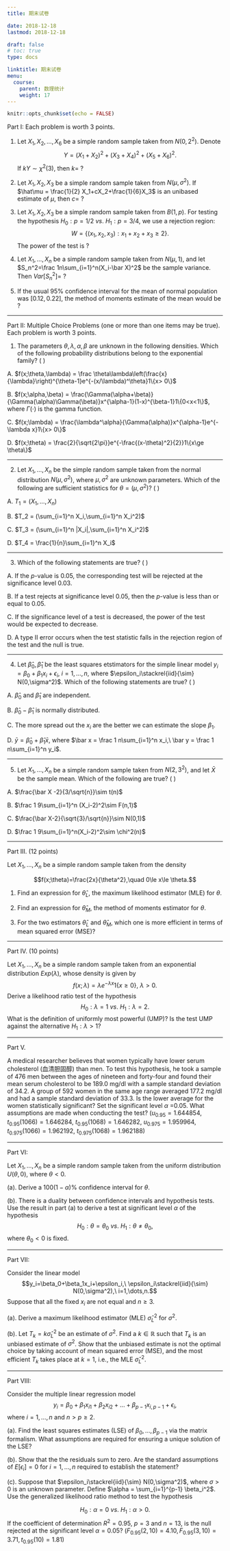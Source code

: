 ```yaml
---
title: 期末试卷

date: 2018-12-18
lastmod: 2018-12-18

draft: false
# toc: true
type: docs

linktitle: 期末试卷
menu:
  course: 
    parent: 数理统计
    weight: 17
---
```


```r
knitr::opts_chunk$set(echo = FALSE)
```


Part I: Each problem is worth 3 points.


1. Let $X_1,X_2,\dots,X_6$ be a simple random sample taken from  $N(0,2^2)$. Denote 
$$Y = (X_1+X_2)^2+(X_3+X_4)^2+(X_5+X_6)^2.$$
If $kY\sim \chi^2(3)$, then $k=$ <!-- $1/8$ -->?


2. Let $X_1,X_2,X_3$ be a simple random sample taken from $N(\mu,\sigma^2)$. If $\hat\mu = \frac{1}{2} X_1+cX_2+\frac{1}{6}X_3$ is an unibased estimate of $\mu$, then $c=$ <!-- $1/3$-->?


3. Let $X_1,X_2,X_3$ be a simple random sample taken from $B(1,p)$. For testing the hypothesis $H_0:p=1/2\ vs.\ H_1:p=3/4$, we use a rejection region:
$$W=\{(x_1,x_2,x_3):x_1+x_2+x_3\ge 2\}.$$
The power of the test is <!-- 27/32 -->?

4. Let $X_1,\dots,X_n$ be a simple random sample taken from $N(\mu,1)$, and let $S_n^2=\frac 1n\sum_{i=1}^n(X_i-\bar X)^2$ be the sample variance. Then $Var[S_n^2]=$ <!-- $2(n-1)/n^2$ -->?

5. If the usual $95\%$ confidence interval for the mean of normal population was $[0.12,0.22]$, the method of moments estimate of the mean would be <!-- 0.17 -->?

---

Part II: Multiple Choice Problems (one or more than one items may be true). Each problem is worth 3 points.

1. The parameters $\theta,\lambda,\alpha,\beta$ are unknown in the following densities.  Which of the following probability distributions belong to the exponential family? (  <!-- BC --> )

A. $f(x;\theta,\lambda) = \frac \theta\lambda\left(\frac{x}{\lambda}\right)^{\theta-1}e^{-(x/\lambda)^\theta}1\{x> 0\}$

B. $f(x;\alpha,\beta) = \frac{\Gamma(\alpha+\beta)}{\Gamma(\alpha)\Gamma(\beta)}x^{\alpha-1}(1-x)^{\beta-1}1\{0<x<1\}$, where $\Gamma(\cdot)$ is the gamma function.

C. $f(x;\lambda) = \frac{\lambda^\alpha}{\Gamma(\alpha)}x^{\alpha-1}e^{-\lambda x}1\{x> 0\}$

D. $f(x;\theta) = \frac{2}{\sqrt{2\pi}}e^{-\frac{(x-\theta)^2}{2}}1\{x\ge \theta\}$

---


2. Let $X_1,\dots,X_n$ be the simple random sample taken from the normal distribution $N(\mu,\sigma^2)$, where $\mu,\sigma^2$ are unknown parameters. Which of the following are sufficient statistics for $\theta=(\mu,\sigma^2)$? ( <!-- AB --> )

A. $T_1 = (X_1,\dots,X_n)$

B. $T_2 = (\sum_{i=1}^n X_i,\sum_{i=1}^n X_i^2)$

C. $T_3 = (\sum_{i=1}^n |X_i|,\sum_{i=1}^n X_i^2)$

D. $T_4 = \frac{1}{n}\sum_{i=1}^n X_i$


---

3. Which of the following statements are true? ( <!-- BC --> )

A. If the $p$-value is 0.05, the corresponding test will be rejected at the significance level 0.03.

B. If a test rejects at significance level 0.05, then the $p$-value is less than or equal to 0.05.

C. If the significance level of a test is decreased, the power of the test would be expected to decrease.

D. A type II error occurs when the test statistic falls in the rejection region of the test and the null is true.

---

4. Let $\hat\beta_0,\hat\beta_1$ be the least squares etstimators for the simple linear model $y_i = \beta_0+\beta_1x_i+\epsilon_i,\ i=1,\dots,n$, where $\epsilon_i\stackrel{iid}{\sim} N(0,\sigma^2)$. Which of the following statements are true? ( <!-- BCD --> )

A. $\hat\beta_0$ and $\hat\beta_1$ are independent.

B. $\hat\beta_0-\hat\beta_1$ is normally distributed.

C. The more spread out the $x_i$ are the better we can estimate the slope $\beta_1$.

D. $\bar y = \hat\beta_0+\hat\beta_1 \bar x$, where $\bar x = \frac 1 n\sum_{i=1}^n x_i,\ \bar y =  \frac 1 n\sum_{i=1}^n y_i$.

---

5. Let $X_1,\dots,X_n$ be a simple random sample taken from $N(2,3^2)$, and let $\bar X$ be the sample mean. Which of the following are true? ( <!-- D --> )

A. $\frac{\bar X -2}{3/\sqrt{n}}\sim t(n)$

B. $\frac 1 9\sum_{i=1}^n (X_i-2)^2\sim F(n,1)$

C. $\frac{\bar X-2}{\sqrt{3}/\sqrt{n}}\sim N(0,1)$

D. $\frac 1 9\sum_{i=1}^n(X_i-2)^2\sim \chi^2(n)$


---


Part III. (12 points)


Let $X_1,\dots,X_n$ be a simple random sample taken from the density

$$f(x;\theta)=\frac{2x}{\theta^2},\quad 0\le x\le \theta.$$

1. Find an expression for $\hat\theta_L$, the maximum likelihood estimator (MLE) for $\theta$.

2. Find an expression for $\hat\theta_M$, the method of moments estimator for $\theta$.

3. For the two estimators $\hat\theta_L$ and $\hat\theta_M$, which one is more efficient in terms of mean squared error (MSE)?

<!-- 
`Solution`:

1. The likelihood function is

$$L(\theta) = \prod_{i=1}^n f(x_i;\theta) = \frac{2^n}{\theta^n}\left(\prod_{i=1}^n x_i\right) 1\{x_{(n)}\le \theta\}.$$

To maximize $L(\theta)$, we need to choose $\theta\ge x_{(n)}$ so that
$L(\theta) = A\theta^{-n}$, where $A=2^n\prod_{i=1}^n x_i$ does not depend on $\theta$. So the MLE is $\hat\theta_L = X_{(n)}$.

2. First, compute the first order moment:

$$E[X] = \int_0^\theta xf(x;\theta)dx = \int_0^\theta \frac{2x^2}{\theta^2}dx=\frac{2\theta}{3}.$$

This implies that $\theta = 3E[X]/2$. The method of moments estimator $\hat\theta_M=3\bar X/2$.

3. The density for $X_{(n)}$ is given by

$$f_{X_{(n)}}(x;\theta) = nF^{n-1}(x)f(x;\theta)=n\frac{x^{2(n-1)}}{\theta^{2(n-1)}}\frac{2x}{\theta^2}=\frac{2nx^{2n-1}}{\theta^{2n}},\quad 0\le x\le \theta.$$

The first and second order moments for $X_{(n)}$ are

$$E[X_{(n)}] = \int_0^\theta \frac{2nx^{2n}}{\theta^{2n}}dx = \frac{2n\theta}{2n+1},$$

$$E[X_{(n)}^2] = \int_0^\theta \frac{2nx^{2n+1}}{\theta^{2n}}dx = \frac{n\theta^2}{n+1}.$$

The MSE for $\hat\theta_L$ is given by

$$
\begin{align}
MSE(\hat\theta_L)&=E[(\hat\theta_L-\theta)^2]=E[X_{(n)}^2]-2\theta E[X_{(n)}]+\theta^2\\
&=\frac{n\theta^2}{n+1}-\frac{4n\theta^2}{2n+1}+\theta^2\\
&=\frac{\theta^2}{(n+1)(2n+1)}.
\end{align}
$$
The second  order moment for $X$ is

$$E[X^2] = \int_{0}^\theta \frac{2x^3}{\theta^2}dx=\frac{\theta^2}{2}.$$

The MSE for $\hat\theta_M$ is given by

$$
\begin{align}
MSE(\hat\theta_M)&=Var[\hat\theta_M]=\frac{9Var[X]}{4n}\\
&=\frac{9}{4n}(E[X^2]-E[X]^2)\\
&=\frac{9}{4n}\left(\frac{\theta^2}{2}-\frac{4\theta^2}{9}\right)= \frac{\theta^2}{8n}.
\end{align}
$$

It is easy to see that when $n\ge 3$, $MSE(\hat\theta_L)<MSE(\hat\theta_M)$; otherwise, $MSE(\hat\theta_L)>MSE(\hat\theta_M)$.
-->

---

Part IV. (10 points)

Let $X_1,\dots,X_n$ be a simple random sample taken from an exponential distribution $Exp(\lambda)$, whose density is given by
$$f(x;\lambda) = \lambda e^{-\lambda x}1\{x\ge 0\},\ \lambda>0.$$
Derive a likelihood ratio test of the hypothesis
$$H_0:\lambda=1\ vs.\ H_1:\lambda=2.$$
What is the definition of uniformly most powerful (UMP)? Is the test UMP against the alternative $H_1:\lambda>1$? 


<!-- 
`Solution`: The likelihood function is 
$$L(\lambda)=\prod_{i=1}^n (\lambda e^{-\lambda x_i}) = \lambda^ne^{-\lambda n\bar x}.$$


The likelihood ratio is given by
$$\lambda(\vec x)= \frac{L(2)}{L(1)}=\frac{2^ne^{-2 n\bar x}}{e^{- n\bar x}}=2^ne^{-n\bar x}.$$

Choose the test statistic $T(\vec x) = 2n\bar x$. When $\lambda=1$, $T(\vec X)\sim \chi^2(2n)$. Also, 
$\lambda(\vec x) = 2^ne^{-T(\vec x)/2}.$ The rejection region is of the form $W=\{T(\vec x)<C\}$. We thus have $C=\chi_{\alpha}^2(2n)$.

A rejection region $W$ is said to be UMP if for any rejection region $W'$ with the type I error probability is no more than $\alpha$, the power of the test associated with $W'$ is no larger than that of the rejection region $W$.

Consider the test of the hypothesis 
$$H_0:\lambda=1\ vs.\ H_1:\lambda=\lambda_0>1.$$
Following the same procedure above, the likelihood ratio test gives the same rejection region W. So the test derived before is also UMP for the alternative $H_1:\lambda>1$ by using the N-P lemma. 
-->

---

Part V.

A medical researcher believes that women typically
have lower serum cholesterol (血清胆固醇) than men. To test this
hypothesis, he took a sample of 476 men between the ages
of nineteen and forty-four and found their mean serum
cholesterol to be 189.0 mg/dl with a sample standard deviation
of 34.2. A group of 592 women in the same age range
averaged 177.2 mg/dl and had a sample standard deviation
of 33.3. Is the lower average for the women statistically
significant? Set the significant level $\alpha$ =0.05. What assumptions are made when conducting the test? ($u_{0.95}=1.644854$, $t_{0.95}(1066)=1.646284$, $t_{0.95}(1068)=1.646282$, $u_{0.975}=1.959964$, $t_{0.975}(1066)=1.962192$, $t_{0.975}(1068)=1.962188$)

<!-- 
`Solution`: Let $X_i$ be the serum cholesterol for men, $i=1,\dots,n=476$, let $Y_j$ be be the serum cholesterol for women, $j=1,\dots,m=592$. We now have $\bar x = 189.0$, $s_{1n}=34.2$, $\bar y = 177.2$, $s_{2m}=33.3$. Suppose that $X_i\stackrel{iid}{\sim} N(\mu_1,\sigma^2)$ and $Y_i\stackrel{iid}{\sim} N(\mu_2,\sigma^2)$. We are testing

$$H_0:\mu_1\le \mu_2,\ vs.\ H_1:\mu_1>\mu_2.$$

We use the t-test. The test statistic is 

$$T = \frac{\bar X-\bar Y}{S_w\sqrt{\frac 1 n+\frac 1 m}},$$
where $S_w^2 = (nS_{1n}^2+mS_{2m}^2)/(n+m-2)$. The rejection region is given by $W = \{T>t_{1-\alpha}(n+m-2)\}$.
The observed test statistic is $$t=\frac{189.0-177.2}{33.74\sqrt{\frac 1 {476}+\frac 1 {592}}}=5.68>t_{0.95}(1066)=1.65.$$

We therefore reject the null. The lower average for the women is statistically significant.

The assumptions are

1. normally distributed for both groups
2. the two grouds are independent
3. their variances are the same
-->

---

Part VI: 

Let $X_1,\dots,X_n$ be a simple random sample taken from the uniform distribution $U(\theta,0)$, where $\theta<0$. 

(a). Derive a $100(1-\alpha)\%$ confidence interval for $\theta$. 

(b). There is a duality between confidence intervals and
hypothesis tests. Use the result in part (a) to derive a test at significant level $\alpha$ of the hypothesis
$$H_0: \theta = \theta_0\ vs.\ H_1:\theta \neq \theta_0,$$
where $\theta_0<0$ is fixed.

<!-- 
`Solution`: Let $G = X_{(1)}/\theta$. The CDF for $G$
is given by

$$F_G(x) = P(G\le x) = P(X_{(1)}/\theta\le x) = P(X_{(1)}\ge \theta x) = \prod_{i=1}^nP(X_i\ge \theta x) = x^n,\ 0< x< 1.$$

Let$a,b\in \mathbb{R}$ such that $P(a\le G\le b)=1-\alpha$. Then the CI for $\theta$ is

$$CI=\left[\frac{X_{(1)}}{a},\frac{X_{(1)}}{b}\right].$$

For simplicity, we take $a,b$ such that $P(G\le a) = P(G\ge b) = \alpha/2$. This implies $a = (\alpha/2)^{1/n},\ b= (1-\alpha/2)^{1/n}$. 

Or you can take $P(G\le a) = \alpha,P(G\le b)=1$ so that $a=\alpha^{1/n}, b=1$.

You can also use other statistics, such as $G=X_{n}/\theta$ or $G=-2\log(\sum_{i=1}^n X_i/\theta)$. The answer is not unique.

Form part (a), we have

$$P_{\theta}\left(\theta\in CI\right) = 1-\alpha\ \forall\theta<0.$$

We therefore choose the rejection region

$$W = \{\theta_0\notin CI\}.$$

It is easy to see that $P_{\theta_0}(\theta_0\notin CI) = \alpha$. 

-->

---

Part VII:

Consider the linear model
$$y_i=\beta_0+\beta_1x_i+\epsilon_i,\ \epsilon_i\stackrel{iid}{\sim} N(0,\sigma^2),\ i=1,\dots,n.$$
Suppose that all the fixed $x_i$ are not equal and $n\ge 3$.

(a). Derive a maximum likelihood estimator (MLE) $\hat\sigma_L^2$ for $\sigma^2$.

(b). Let $T_k=k\hat\sigma_L^2$ be an estimate of $\sigma^2$. Find a $k\in \mathbb{R}$ such that $T_k$ is an unbiased estimate of $\sigma^2$.
Show that the unbiased estimate is not the optimal choice by taking account of mean squared error (MSE), and
the most efficient $T_k$ takes place at $k=1$, i.e., the MLE $\hat\sigma_L^2$.

<!-- 
`Solution`: It is easy to see that $$\hat\sigma_L^2=\frac{S_e^2}{n},$$
where $S_e^2 = \frac 1n\sum_{i=1}^n(y_i-\hat\beta_0-\hat\beta_1x_i)^2$, and $\hat\beta_0,\hat\beta_1$ are the LSE for $\beta_0,\beta_1$.
It is known that $S_e^2/\sigma^2\sim \chi^2(n-2)$. This gives
$E[S_e^2]=(n-2)\sigma^2$ and $Var[S_e^2] = 2(n-2)\sigma^4$.

As a result, $E[T_k] = kE[S_e^2/n]=\frac{k(n-2)}{n}\sigma^2$. If $T_k$ is unbiased, then $k = n/(n-2)$.
On the other hand, $$Var[T_k] = \frac{k^2}{n^2}Var[S_e^2] = \frac{2(n-2)k^2}{n^2}\sigma^4.$$

The MSE of $T_k$ is given by

$$M(k) = E[(T_k-\sigma^2)^2] = (E[T_k]-\sigma^2)^2+Var[T_k]=\frac{(n-2)(k-1)^2+2}{n}\sigma^4$$

whose minimum takes place at $k=1$.
-->

---

Part VIII: 

Consider the multiple linear regression model
$$y_i = \beta_0+\beta_1 x_{i1}+\beta_2x_{i2}+\dots+\beta_{p-1}x_{i,p-1} +\epsilon_i,$$
where $i=1,\dots,n$ and $n>p\ge 2$.

(a). Find the least squares estimates (LSE) of $\beta_0,\dots,\beta_{p-1}$ via the matrix formalism. What assumptions are required for ensuring a unique solution of the LSE?

(b). Show that the the residuals sum to zero. Are the standard assumptions of $E[\epsilon_i]=0$ for $i=1,\dots,n$ required to establish the statement?

(c). Suppose that $\epsilon_i\stackrel{iid}{\sim} N(0,\sigma^2)$, where $\sigma>0$ is an unknown parameter. Define $\alpha = \sum_{i=1}^{p-1} \beta_i^2$. Use the generalized likelihood ratio method to test the hypothesis

$$H_0: \alpha = 0\ vs.\ H_1:\alpha>0.$$
If the coefficient of determination $R^2=0.95$, $p = 3$ and $n=13$, is the null rejected at the significant level $\alpha =0.05$? ($F_{0.95}(2,10)=4.10,F_{0.95}(3,10)=3.71,t_{0.95}(10)=1.81$)

<!-- 
`Solution`: 

(a). The model is $Y=X\beta+\epsilon$, and the LSE is $\hat\beta = (X^\top X)^{-1} X^\top Y$. It is requried that
that $\text{rank} (X) = p$.

(b). $\hat\epsilon = Y-X\hat \beta = Y-X(X^\top X)^{-1} X^\top Y=(I_n-P)Y$

$$\hat \epsilon^\top X = Y^\top (I_n-P)X = 0.$$

As a result, we have $\hat \epsilon^\top 1 = \sum_{i=1}^n \hat\epsilon_i=0$. We do not require any assumption on $\epsilon_i$.

(C). The test statistic is 

$$F =\frac{S_R^2/(p-1)}{S_e^2/(n-p)}=\frac{R^2/(p-1)}{(1-R^2)/(n-p)}=\frac{0.95/2}{(1-0.95)/10}=95>F_{0.95}(2,10)=4.1.$$
We therefore reject the null.

-->



